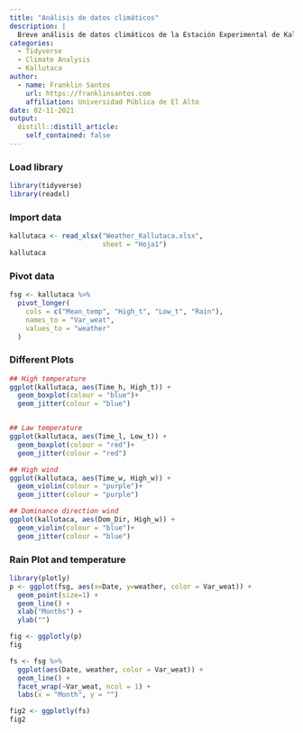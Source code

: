 ```yaml
---
title: "Análisis de datos climáticos"
description: |
  Breve análisis de datos climáticos de la Estación Experimental de Kallutaca, durante la campaña agrícola 2019-2020.
categories:
  - Tidyverse
  - Climate Analysis
  - Kallutaca
author:
  - name: Franklin Santos
    url: https://franklinsantos.com
    affiliation: Universidad Pública de El Alto
date: 02-11-2021
output:
  distill::distill_article:
    self_contained: false
---
```


### Load library
```r
library(tidyverse)
library(readxl)
```



### Import data

```r
kallutaca <- read_xlsx("Weather_Kallutaca.xlsx",
                       sheet = "Hoja1")
kallutaca
```

### Pivot data
```r
fsg <- kallutaca %>%
  pivot_longer(
    cols = c("Mean_temp", "High_t", "Low_t", "Rain"), 
    names_to = "Var_weat", 
    values_to = "weather"
  )
```

### Different Plots 
```r
## High temperature
ggplot(kallutaca, aes(Time_h, High_t)) +
  geom_boxplot(colour = "blue")+
  geom_jitter(colour = "blue")


## Law temperature
ggplot(kallutaca, aes(Time_l, Low_t)) +
  geom_boxplot(colour = "red")+
  geom_jitter(colour = "red")

## High wind
ggplot(kallutaca, aes(Time_w, High_w)) +
  geom_violin(colour = "purple")+
  geom_jitter(colour = "purple")

## Dominance direction wind
ggplot(kallutaca, aes(Dom_Dir, High_w)) +
  geom_violin(colour = "blue")+
  geom_jitter(colour = "blue")
```



### Rain Plot and temperature

```r
library(plotly)
p <- ggplot(fsg, aes(x=Date, y=weather, color = Var_weat)) + 
  geom_point(size=1) +
  geom_line() + 
  xlab("Months") + 
  ylab("")

fig <- ggplotly(p)
fig
```


```r
fs <- fsg %>%
  ggplot(aes(Date, weather, color = Var_weat)) +
  geom_line() +
  facet_wrap(~Var_weat, ncol = 1) +
  labs(x = "Month", y = "")

fig2 <- ggplotly(fs)
fig2
```




